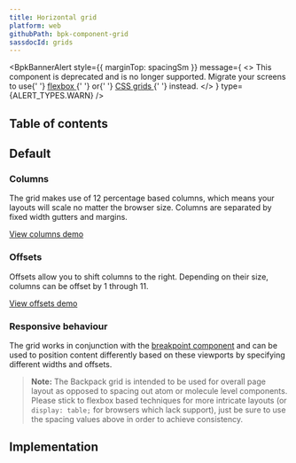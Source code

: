```yaml
---
title: Horizontal grid
platform: web
githubPath: bpk-component-grid
sassdocId: grids
---
```




<BpkBannerAlert
  style={{ marginTop: spacingSm }}
  message={
    <>
      This component is deprecated and is no longer supported. Migrate your screens to use{' '}
        <a href="https://developer.mozilla.org/en-US/docs/Learn/CSS/CSS_layout/Flexbox">
          flexbox
        </a>{' '}
        or{' '}
        <a href="https://developer.mozilla.org/en-US/docs/Learn/CSS/CSS_layout/Grids">
          CSS grids
        </a>{' '}
        instead.
    </>
  }
  type={ALERT_TYPES.WARN}
/>

## Table of contents

## Default

<PresentationBlock>

### Columns

The grid makes use of 12 percentage based columns, which means your layouts will scale no matter the browser size. Columns are separated by fixed width gutters and margins.

[View columns demo](/grid-column-demo)

### Offsets

Offsets allow you to shift columns to the right. Depending on their size, columns can be offset by 1 through 11.

[View offsets demo](/grid-offset-demo)

### Responsive behaviour

The grid works in conjunction with the [breakpoint component](/components/breakpoint) and can be used to position content differently based on these viewports by specifying different widths and offsets.

> **Note:** The Backpack grid is intended to be used for overall page layout as opposed to spacing out atom or molecule level components. Please stick to flexbox based techniques for more intricate layouts (or `display: table;` for browsers which lack support), just be sure to use the spacing values above in order to achieve consistency.

</PresentationBlock>

## Implementation

<Readme file={readme} />
